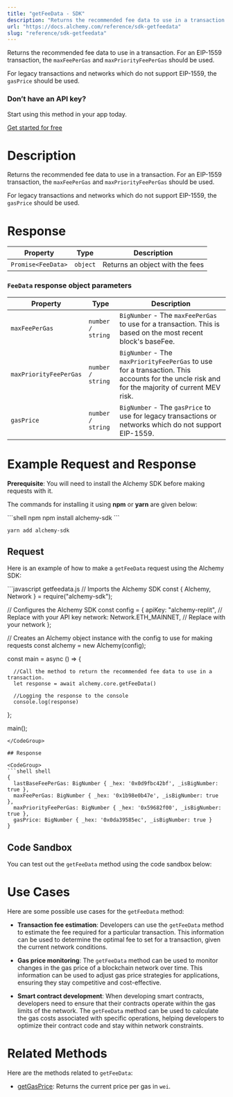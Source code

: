```yaml
---
title: "getFeeData - SDK"
description: "Returns the recommended fee data to use in a transaction. For an EIP-1559 transaction, the maxFeePerGas and maxPriorityFeePerGas should be used. For legacy transactions and networks which do not support EIP-1559, the gasPrice should be used."
url: "https://docs.alchemy.com/reference/sdk-getfeedata"
slug: "reference/sdk-getfeedata"
---
```


Returns the recommended fee data to use in a transaction. For an EIP-1559 transaction, the `maxFeePerGas` and `maxPriorityFeePerGas` should be used.

For legacy transactions and networks which do not support EIP-1559, the `gasPrice` should be used.

### Don’t have an API key?

Start using this method in your app today.

[Get started for free](https://dashboard.alchemy.com/signup/?a=estimateGas)

# Description

Returns the recommended fee data to use in a transaction. For an EIP-1559 transaction, the `maxFeePerGas` and `maxPriorityFeePerGas` should be used.

For legacy transactions and networks which do not support EIP-1559, the `gasPrice` should be used.

# Response

| Property           | Type     | Description                     |
| ------------------ | -------- | ------------------------------- |
| `Promise<FeeData>` | `object` | Returns an object with the fees |

### `FeeData` response object parameters

| Property               | Type              | Description                                                                                                                                   |
| ---------------------- | ----------------- | --------------------------------------------------------------------------------------------------------------------------------------------- |
| `maxFeePerGas`         | `number / string` | `BigNumber` - The `maxFeePerGas` to use for a transaction. This is based on the most recent block's baseFee.                                  |
| `maxPriorityFeePerGas` | `number / string` | `BigNumber` - The `maxPriorityFeePerGas` to use for a transaction. This accounts for the uncle risk and for the majority of current MEV risk. |
| `gasPrice`             | `number / string` | `BigNumber` - The `gasPrice` to use for legacy transactions or networks which do not support EIP-1559.                                        |

# Example Request and Response

**Prerequisite**: You will need to install the Alchemy SDK before making requests with it.

The commands for installing it using **npm** or **yarn** are given below:

<CodeGroup>
  ```shell npm
  npm install alchemy-sdk
  ```

  ```shell yarn
  yarn add alchemy-sdk
  ```
</CodeGroup>

## Request

Here is an example of how to make a `getFeeData` request using the Alchemy SDK:

<CodeGroup>
  ```javascript getfeedata.js
  // Imports the Alchemy SDK
  const { Alchemy, Network } = require("alchemy-sdk");

  // Configures the Alchemy SDK
  const config = {
      apiKey: "alchemy-replit", // Replace with your API key
      network: Network.ETH_MAINNET, // Replace with your network
  };

  // Creates an Alchemy object instance with the config to use for making requests
  const alchemy = new Alchemy(config);

  const main = async () => {

      //Call the method to return the recommended fee data to use in a transaction.
      let response = await alchemy.core.getFeeData()

      //Logging the response to the console
      console.log(response)
  };

  main();
  ```
</CodeGroup>

## Response

<CodeGroup>
  ```shell shell
  {
    lastBaseFeePerGas: BigNumber { _hex: '0x0d9fbc42bf', _isBigNumber: true },
    maxFeePerGas: BigNumber { _hex: '0x1b98e0b47e', _isBigNumber: true },
    maxPriorityFeePerGas: BigNumber { _hex: '0x59682f00', _isBigNumber: true },
    gasPrice: BigNumber { _hex: '0x0da39585ec', _isBigNumber: true }
  }
  ```
</CodeGroup>

## Code Sandbox

You can test out the `getFeeData` method using the code sandbox below:

# Use Cases

Here are some possible use cases for the `getFeeData` method:

* **Transaction fee estimation**: Developers can use the `getFeeData` method to estimate the fee required for a particular transaction. This information can be used to determine the optimal fee to set for a transaction, given the current network conditions.

* **Gas price monitoring**: The `getFeeData` method can be used to monitor changes in the gas price of a blockchain network over time. This information can be used to adjust gas price strategies for applications, ensuring they stay competitive and cost-effective.

* **Smart contract development**: When developing smart contracts, developers need to ensure that their contracts operate within the gas limits of the network. The `getFeeData` method can be used to calculate the gas costs associated with specific operations, helping developers to optimize their contract code and stay within network constraints.

# Related Methods

Here are the methods related to `getFeeData`:

* [getGasPrice](/reference/getgasprice-sdk): Returns the current price per gas in `wei`.
